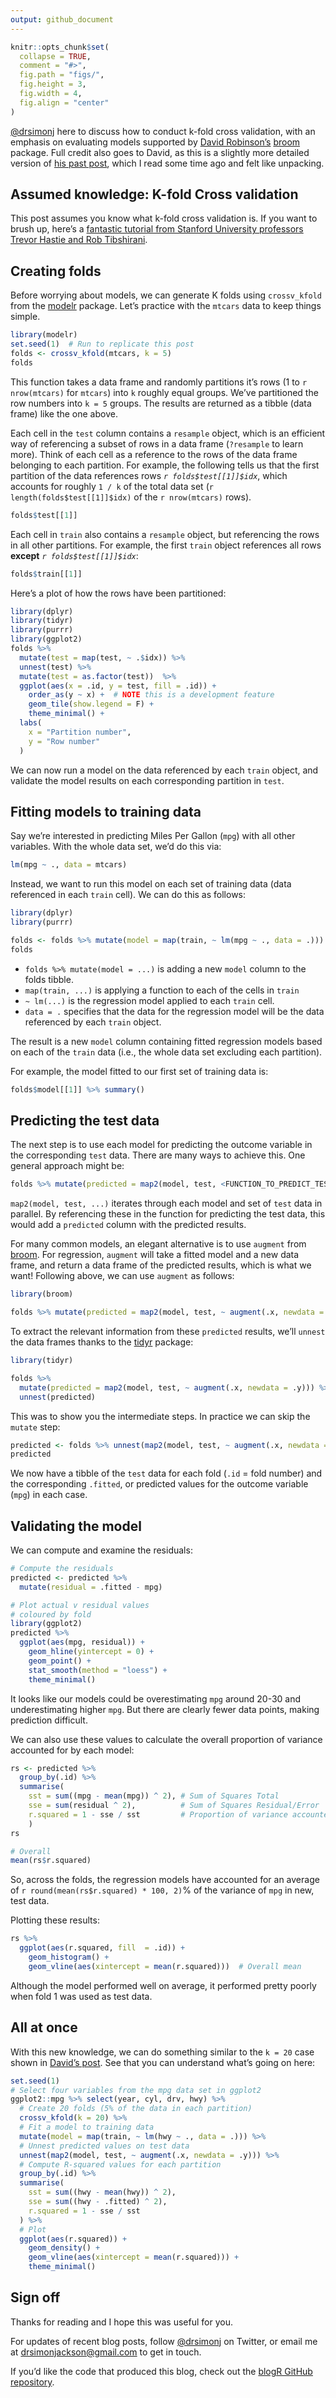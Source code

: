```yaml
---
output: github_document
---
```


```r
knitr::opts_chunk$set(
  collapse = TRUE,
  comment = "#>",
  fig.path = "figs/",
  fig.height = 3,
  fig.width = 4,
  fig.align = "center"
)
```

[\@drsimonj](https://twitter.com/drsimonj) here to discuss how to conduct k-fold cross validation, with an emphasis on evaluating models supported by [David Robinson's](http://varianceexplained.org/) [broom](https://cran.r-project.org/web/packages/broom/index.html) package. Full credit also goes to David, as this is a slightly more detailed version of [his past post](http://rpubs.com/dgrtwo/cv-modelr), which I read some time ago and felt like unpacking.

## Assumed knowledge: K-fold Cross validation

This post assumes you know what k-fold cross validation is. If you want to brush up, here's a [fantastic tutorial from  Stanford University professors Trevor Hastie and Rob Tibshirani](https://www.youtube.com/watch?v=nZAM5OXrktY).

## Creating folds

Before worrying about models, we can generate K folds using `crossv_kfold` from the [modelr](https://cran.r-project.org/web/packages/modelr/index.html) package. Let's practice with the `mtcars` data to keep things simple.

```r
library(modelr)
set.seed(1)  # Run to replicate this post
folds <- crossv_kfold(mtcars, k = 5)
folds
```

This function takes a data frame and randomly partitions it's rows (1 to `r nrow(mtcars)` for `mtcars`) into `k` roughly equal groups. We've partitioned the row numbers into `k = 5` groups. The results are returned as a tibble (data frame) like the one above.

Each cell in the `test` column contains a `resample` object, which is an efficient way of referencing a subset of rows in a data frame (`?resample` to learn more). Think of each cell as a reference to the rows of the data frame belonging to each partition. For example, the following tells us that the first partition of the data references rows *`r folds$test[[1]]$idx`*, which accounts for roughly `1 / k` of the total data set (`r length(folds$test[[1]]$idx)` of the `r nrow(mtcars)` rows).

```r
folds$test[[1]]
```

Each cell in `train` also contains a `resample` object, but referencing the rows in all other partitions. For example, the first `train` object references all rows **except** *`r folds$test[[1]]$idx`*:

```r
folds$train[[1]]
```

Here's a plot of how the rows have been partitioned:

```r
library(dplyr)
library(tidyr)
library(purrr)
library(ggplot2)
folds %>%
  mutate(test = map(test, ~ .$idx)) %>% 
  unnest(test) %>% 
  mutate(test = as.factor(test))  %>% 
  ggplot(aes(x = .id, y = test, fill = .id)) +
    order_as(y ~ x) +  # NOTE this is a development feature
    geom_tile(show.legend = F) +
    theme_minimal() +
  labs(
    x = "Partition number",
    y = "Row number"
  )
```

We can now run a model on the data referenced by each `train` object, and validate the model results on each corresponding partition in `test`.

## Fitting models to training data

Say we're interested in predicting Miles Per Gallon (`mpg`) with all other variables. With the whole data set, we'd do this via:

```r
lm(mpg ~ ., data = mtcars)
```

Instead, we want to run this model on each set of training data (data referenced in each `train` cell). We can do this as follows:

```r
library(dplyr)
library(purrr)

folds <- folds %>% mutate(model = map(train, ~ lm(mpg ~ ., data = .)))
folds
```

- `folds %>% mutate(model = ...)` is adding a new `model` column to the folds tibble.
- `map(train, ...)` is applying a function to each of the cells in `train`
- `~ lm(...)` is the regression model applied to each `train` cell.
- `data = .` specifies that the data for the regression model will be the data referenced by each `train` object.

The result is a new `model` column containing fitted regression models based on each of the `train` data (i.e., the whole data set excluding each partition).

For example, the model fitted to our first set of training data is:

```r
folds$model[[1]] %>% summary()
```

## Predicting the test data

The next step is to use each model for predicting the outcome variable in the corresponding `test` data. There are many ways to achieve this. One general approach might be:

```r
folds %>% mutate(predicted = map2(model, test, <FUNCTION_TO_PREDICT_TEST_DATA> ))
```

`map2(model, test, ...)` iterates through each model and set of `test` data in parallel. By referencing these in the function for predicting the test data, this would add a `predicted` column with the predicted results.

For many common models, an elegant alternative is to use `augment` from [broom](https://cran.r-project.org/web/packages/broom/index.html). For regression, `augment` will take a fitted model and a new data frame, and return a data frame of the predicted results, which is what we want! Following above, we can use `augment` as follows:

```r
library(broom)

folds %>% mutate(predicted = map2(model, test, ~ augment(.x, newdata = .y)))
```

To extract the relevant information from these `predicted` results, we'll `unnest` the data frames thanks to the [tidyr](https://cran.r-project.org/web/packages/tidyr/index.html) package:

```r
library(tidyr)

folds %>%
  mutate(predicted = map2(model, test, ~ augment(.x, newdata = .y))) %>% 
  unnest(predicted)
```

This was to show you the intermediate steps. In practice we can skip the `mutate` step:

```r
predicted <- folds %>% unnest(map2(model, test, ~ augment(.x, newdata = .y)))
predicted
```

We now have a tibble of the `test` data for each fold (`.id` = fold number) and the corresponding `.fitted`, or predicted values for the outcome variable (`mpg`) in each case.

## Validating the model

We can compute and examine the residuals:

```r
# Compute the residuals
predicted <- predicted %>% 
  mutate(residual = .fitted - mpg)

# Plot actual v residual values
# coloured by fold
library(ggplot2)
predicted %>%
  ggplot(aes(mpg, residual)) +
    geom_hline(yintercept = 0) +
    geom_point() +
    stat_smooth(method = "loess") +
    theme_minimal()
```

It looks like our models could be overestimating `mpg` around 20-30 and underestimating higher `mpg`. But there are clearly fewer data points, making prediction difficult.

We can also use these values to calculate the overall proportion of variance accounted for by each model:

```r
rs <- predicted %>%
  group_by(.id) %>% 
  summarise(
    sst = sum((mpg - mean(mpg)) ^ 2), # Sum of Squares Total
    sse = sum(residual ^ 2),          # Sum of Squares Residual/Error
    r.squared = 1 - sse / sst         # Proportion of variance accounted for
    )
rs

# Overall
mean(rs$r.squared)
```

So, across the folds, the regression models have accounted for an average of `r round(mean(rs$r.squared) * 100, 2)`% of the variance of `mpg` in new, test data.

Plotting these results:

```r
rs %>% 
  ggplot(aes(r.squared, fill  = .id)) +
    geom_histogram() +
    geom_vline(aes(xintercept = mean(r.squared)))  # Overall mean
```

Although the model performed well on average, it performed pretty poorly when fold 1 was used as test data.

## All at once

With this new knowledge, we can do something similar to the `k = 20` case shown in [David's post](http://rpubs.com/dgrtwo/cv-modelr). See that you can understand what's going on here:

```r
set.seed(1)
# Select four variables from the mpg data set in ggplot2
ggplot2::mpg %>% select(year, cyl, drv, hwy) %>% 
  # Create 20 folds (5% of the data in each partition)
  crossv_kfold(k = 20) %>%
  # Fit a model to training data
  mutate(model = map(train, ~ lm(hwy ~ ., data = .))) %>%
  # Unnest predicted values on test data
  unnest(map2(model, test, ~ augment(.x, newdata = .y))) %>% 
  # Compute R-squared values for each partition
  group_by(.id) %>%
  summarise(
    sst = sum((hwy - mean(hwy)) ^ 2),
    sse = sum((hwy - .fitted) ^ 2),
    r.squared = 1 - sse / sst
  ) %>% 
  # Plot
  ggplot(aes(r.squared)) +
    geom_density() +
    geom_vline(aes(xintercept = mean(r.squared))) +
    theme_minimal()
```

## Sign off

Thanks for reading and I hope this was useful for you.

For updates of recent blog posts, follow [\@drsimonj](https://twitter.com/drsimonj) on Twitter, or email me at <drsimonjackson@gmail.com> to get in touch.

If you'd like the code that produced this blog, check out the [blogR GitHub repository](https://github.com/drsimonj/blogR).